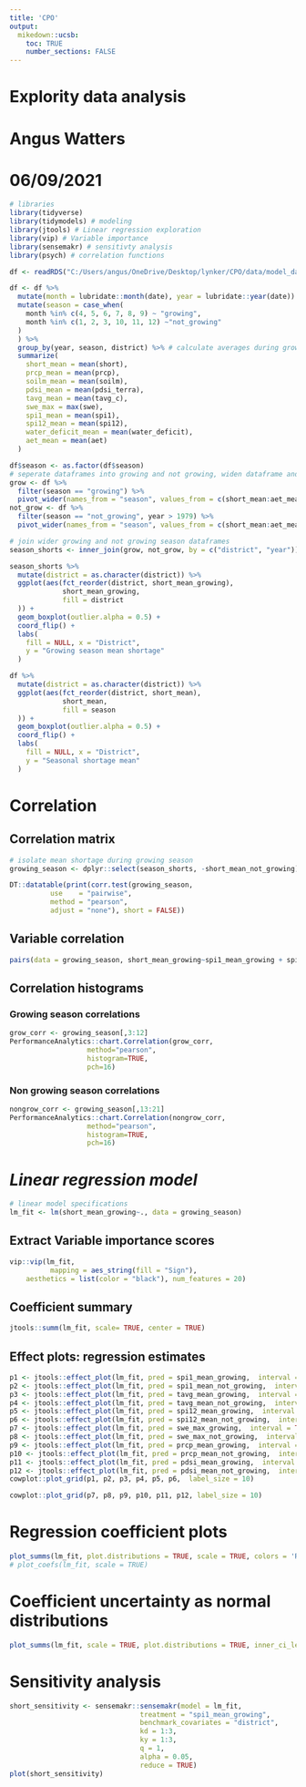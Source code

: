 ```yaml
---
title: 'CPO'
output:
  mikedown::ucsb:
    toc: TRUE
    number_sections: FALSE
---
```

# Explority data analysis
# Angus Watters
# 06/09/2021

```r
# libraries
library(tidyverse)
library(tidymodels) # modeling
library(jtools) # Linear regression exploration
library(vip) # Variable importance 
library(sensemakr) # sensitivty analysis 
library(psych) # correlation functions
```

```r
df <- readRDS("C:/Users/angus/OneDrive/Desktop/lynker/CPO/data/model_data/model_data_non_spatial.rds")
```

```r
df <- df %>% 
  mutate(month = lubridate::month(date), year = lubridate::year(date)) %>% 
  mutate(season = case_when(
    month %in% c(4, 5, 6, 7, 8, 9) ~ "growing",
    month %in% c(1, 2, 3, 10, 11, 12) ~"not_growing"
  )
  ) %>% 
  group_by(year, season, district) %>% # calculate averages during growing and not growing seasons
  summarize(
    short_mean = mean(short),
    prcp_mean = mean(prcp),
    soilm_mean = mean(soilm),
    pdsi_mean = mean(pdsi_terra),
    tavg_mean = mean(tavg_c),
    swe_max = max(swe), 
    spi1_mean = mean(spi1),
    spi12_mean = mean(spi12),
    water_deficit_mean = mean(water_deficit),
    aet_mean = mean(aet)
  ) 

df$season <- as.factor(df$season)
# seperate dataframes into growing and not growing, widen dataframe and make average columns for growing and not growing
grow <- df %>% 
  filter(season == "growing") %>% 
  pivot_wider(names_from = "season", values_from = c(short_mean:aet_mean))
not_grow <- df %>% 
  filter(season == "not_growing", year > 1979) %>% 
  pivot_wider(names_from = "season", values_from = c(short_mean:aet_mean))

# join wider growing and not growing season dataframes 
season_shorts <- inner_join(grow, not_grow, by = c("district", "year"))

```

```r
season_shorts %>%
  mutate(district = as.character(district)) %>% 
  ggplot(aes(fct_reorder(district, short_mean_growing),
             short_mean_growing,
             fill = district
  )) +
  geom_boxplot(outlier.alpha = 0.5) +
  coord_flip() +
  labs(
    fill = NULL, x = "District",
    y = "Growing season mean shortage"
  )
```

```r
df %>%
  mutate(district = as.character(district)) %>% 
  ggplot(aes(fct_reorder(district, short_mean),
             short_mean,
             fill = season
  )) +
  geom_boxplot(outlier.alpha = 0.5) +
  coord_flip() +
  labs(
    fill = NULL, x = "District",
    y = "Seasonal shortage mean"
  )
```

# Correlation

## Correlation matrix
```r
# isolate mean shortage during growing season
growing_season <- dplyr::select(season_shorts, -short_mean_not_growing) 

DT::datatable(print(corr.test(growing_season,
          use    = "pairwise",
          method = "pearson",
          adjust = "none"), short = FALSE))
```


##  Variable correlation
```r
pairs(data = growing_season, short_mean_growing~spi1_mean_growing + spi1_mean_not_growing + swe_max_growing + swe_max_not_growing + tavg_mean_growing+  tavg_mean_not_growing)
```

##  Correlation histograms

### Growing season correlations
```r
grow_corr <- growing_season[,3:12]
PerformanceAnalytics::chart.Correlation(grow_corr,
                   method="pearson",
                   histogram=TRUE,
                   pch=16)
```

### Non growing season correlations
```r
nongrow_corr <- growing_season[,13:21]
PerformanceAnalytics::chart.Correlation(nongrow_corr,
                   method="pearson",
                   histogram=TRUE,
                   pch=16)
```

# *Linear regression model*
```r
# linear model specifications
lm_fit <- lm(short_mean_growing~., data = growing_season)
```


## Extract Variable importance scores
```r
vip::vip(lm_fit, 
          mapping = aes_string(fill = "Sign"),
    aesthetics = list(color = "black"), num_features = 20) 
```

## Coefficient summary
```r
jtools::summ(lm_fit, scale= TRUE, center = TRUE)
```

## **Effect plots:** regression estimates
```r
p1 <- jtools::effect_plot(lm_fit, pred = spi1_mean_growing,  interval = TRUE, plot.points = TRUE)
p2 <- jtools::effect_plot(lm_fit, pred = spi1_mean_not_growing,  interval = TRUE, plot.points = TRUE)
p3 <- jtools::effect_plot(lm_fit, pred = tavg_mean_growing,  interval = TRUE, plot.points = TRUE)
p4 <- jtools::effect_plot(lm_fit, pred = tavg_mean_not_growing,  interval = TRUE, plot.points = TRUE)
p5 <- jtools::effect_plot(lm_fit, pred = spi12_mean_growing,  interval = TRUE, plot.points = TRUE)
p6 <- jtools::effect_plot(lm_fit, pred = spi12_mean_not_growing,  interval = TRUE, plot.points = TRUE)
p7 <- jtools::effect_plot(lm_fit, pred = swe_max_growing,  interval = TRUE, plot.points = TRUE)
p8 <- jtools::effect_plot(lm_fit, pred = swe_max_not_growing,  interval = TRUE, plot.points = TRUE)
p9 <- jtools::effect_plot(lm_fit, pred = prcp_mean_growing,  interval = TRUE, plot.points = TRUE)
p10 <- jtools::effect_plot(lm_fit, pred = prcp_mean_not_growing,  interval = TRUE, plot.points = TRUE)
p11 <- jtools::effect_plot(lm_fit, pred = pdsi_mean_growing,  interval = TRUE, plot.points = TRUE)
p12 <- jtools::effect_plot(lm_fit, pred = pdsi_mean_not_growing,  interval = TRUE, plot.points = TRUE)
cowplot::plot_grid(p1, p2, p3, p4, p5, p6,  label_size = 10)
```

```r
cowplot::plot_grid(p7, p8, p9, p10, p11, p12, label_size = 10)
```

# Regression coefficient plots
```r
plot_summs(lm_fit, plot.distributions = TRUE, scale = TRUE, colors = 'Rainbow')
# plot_coefs(lm_fit, scale = TRUE)
```

# Coefficient uncertainty as normal distributions
```r
plot_summs(lm_fit, scale = TRUE, plot.distributions = TRUE, inner_ci_level = .9)
```


# Sensitivity analysis
```r
short_sensitivity <- sensemakr::sensemakr(model = lm_fit, 
                                treatment = "spi1_mean_growing",
                                benchmark_covariates = "district",
                                kd = 1:3,
                                ky = 1:3, 
                                q = 1,
                                alpha = 0.05, 
                                reduce = TRUE)
plot(short_sensitivity)
```


















